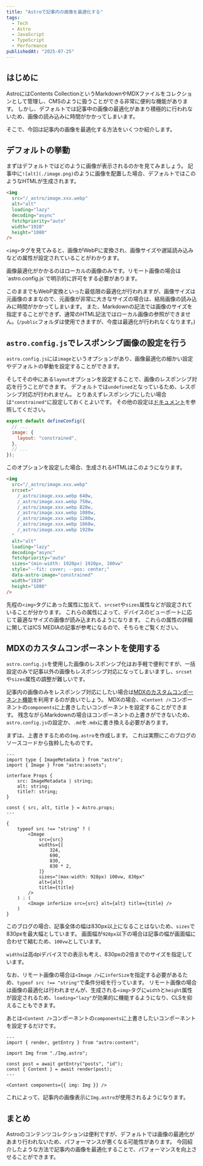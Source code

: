 ```yaml
---
title: "Astroで記事内の画像を最適化する"
tags:
  - Tech
  - Astro
  - JavaScript
  - TypeScript
  - Performance
publishedAt: "2025-07-25"
---
```



## はじめに

AstroにはContents CollectionというMarkdownやMDXファイルをコレクションとして管理し、CMSのように扱うことができる非常に便利な機能があります。
しかし、デフォルトでは記事中の画像の最適化があまり積極的に行われないため、画像の読み込みに時間がかかってしまいます。

そこで、今回は記事内の画像を最適化する方法をいくつか紹介します。

## デフォルトの挙動

まずはデフォルトではどのように画像が表示されるのかを見てみましょう。
記事中に`![alt](./image.png)`のように画像を配置した場合、デフォルトではこのようなHTMLが生成されます。

```html
<img
  src="/_astro/image.xxx.webp"
  alt="alt"
  loading="lazy"
  decoding="async"
  fetchpriority="auto"
  width="1920"
  height="1080"
/>
```

`<img>`タグを見てみると、画像がWebPに変換され、画像サイズや遅延読み込みなどの属性が設定されていることがわかります。

<Aside type="warn">
画像最適化がかかるのはローカルの画像のみです。リモート画像の場合は`astro.config.js`で明示的に許可をする必要があります。
</Aside>

このままでもWebP変換といった最低限の最適化が行われますが、画像サイズは元画像のままなので、元画像が非常に大きなサイズの場合は、結局画像の読み込みに時間がかかってしまいます。
また、Markdownの記法では画像のサイズを指定することができず、通常のHTML記法ではローカル画像の参照ができません。(`/public`フォルダは使用できますが、今度は最適化が行われなくなります。)

## `astro.config.js`でレスポンシブ画像の設定を行う

`astro.config.js`には`image`というオプションがあり、画像最適化の細かい設定やデフォルトの挙動を設定することができます。

そしてその中にある`layout`オプションを設定することで、画像のレスポンシブ対応を行うことができます。
デフォルトでは`undefined`となっているため、レスポンシブ対応が行われません。
とりあえずレスポンシブにしたい場合は`"constrained"`に設定しておくとよいです。
その他の設定は[ドキュメント](https://docs.astro.build/en/reference/configuration-reference/#imagelayout)を参照してください。

```js title="astro.config.js"
export default defineConfig({
  // ...
  image: {
    layout: "constrained",
  },
  // ...
});
```

このオプションを設定した場合、生成されるHTMLはこのようになります。

```html
<img
  src="/_astro/image.xxx.webp"
  srcset="
    /_astro/image.xxx.webp 640w,
    /_astro/image.xxx.webp 750w,
    /_astro/image.xxx.webp 828w,
    /_astro/image.xxx.webp 1080w,
    /_astro/image.xxx.webp 1280w,
    /_astro/image.xxx.webp 1668w,
    /_astro/image.xxx.webp 1920w
  "
  alt="alt"
  loading="lazy"
  decoding="async"
  fetchpriority="auto"
  sizes="(min-width: 1920px) 1920px, 100vw"
  style="--fit: cover; --pos: center;"
  data-astro-image="constrained"
  width="1920"
  height="1080"
/>
```

先程の`<img>`タグにあった属性に加えて、`srcset`や`sizes`属性などが設定されていることが分かります。
これらの属性によって、デバイスのビューポートに応じて最適なサイズの画像が読み込まれるようになります。
これらの属性の詳細に関してはICS MEDIAの記事が参考になるので、そちらをご覧ください。

<LinkCard href="https://ics.media/entry/13324/" />

## MDXのカスタムコンポーネントを使用する

`astro.config.js`を使用した画像のレスポンシブ化はお手軽で便利ですが、一括設定のみで記事以外の画像もレスポンシブ対応になってしまいますし、`srcset`や`sizes`属性の調整が難しいです。

記事内の画像のみをレスポンシブ対応にしたい場合は[MDXのカスタムコンポーネント機能](https://docs.astro.build/en/guides/integrations-guide/mdx/#custom-components-with-imported-mdx)を利用するのが良いでしょう。
MDXの場合、`<Content />`コンポーネントの`components`に上書きしたいコンポーネントを設定することができます。
残念ながらMarkdownの場合はコンポーネントの上書きができないため、`astro.config.js`の設定か、`.md`を`.mdx`に書き換える必要があります。

まずは、上書きするための`Img.astro`を作成します。
これは実際にこのブログのソースコードから抜粋したものです。

```astro title="Img.astro"
---
import type { ImageMetadata } from "astro";
import { Image } from "astro:assets";

interface Props {
	src: ImageMetadata | string;
	alt: string;
	title?: string;
}

const { src, alt, title } = Astro.props;
---

{
	typeof src !== "string" ? (
		<Image
			src={src}
			widths={[
				324,
				690,
				830,
				830 * 2,
			]}
			sizes="(max-width: 928px) 100vw, 830px"
			alt={alt}
			title={title}
		/>
	) : (
		<Image inferSize src={src} alt={alt} title={title} />
	)
}
```

このブログの場合、記事全体の幅は830px以上になることはないため、`sizes`で830pxを最大幅としています。
画面幅が`928px`以下の場合は記事の幅が画面幅に合わせて縮むため、`100vw`としています。

`widths`は高dpiデバイスでの表示も考え、830pxの2倍までのサイズを指定しています。

なお、リモート画像の場合は`<Image />`に`inferSize`を指定する必要があるため、`typeof src !== "string"`で条件分岐を行っています。
リモート画像の場合は画像の最適化は行われませんが、生成される`<img>`タグに`width`と`height`属性が設定されるため、`loading="lazy"`が効果的に機能するようになり、CLSを抑えることもできます。

あとは`<Content />`コンポーネントの`components`に上書きしたいコンポーネントを設定するだけです。

```astro
---
import { render, getEntry } from "astro:content";

import Img from "./Img.astro";

const post = await getEntry("posts", "id");
const { Content } = await render(post);
---

<Content components={{ img: Img }} />
```

これによって、記事内の画像表示に`Img.astro`が使用されるようになります。

## まとめ

Astroのコンテンツコレクションは便利ですが、デフォルトでは画像の最適化があまり行われないため、パフォーマンスが悪くなる可能性があります。
今回紹介したような方法で記事内の画像を最適化することで、パフォーマンスを向上させることができます。
